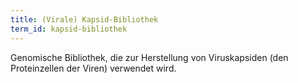 ```yaml
---
title: (Virale) Kapsid-Bibliothek
term_id: kapsid-bibliothek
---
```


Genomische Bibliothek, die zur Herstellung von Viruskapsiden (den Proteinzellen der Viren) verwendet wird.
